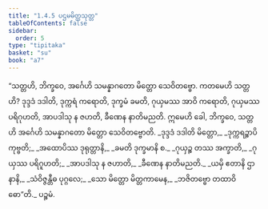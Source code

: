 ```yaml
---
title: "1.4.5 ပဌမမိတ္တသုတ္တ"
tableOfContents: false
sidebar:
  order: 5
type: "tipitaka"
basket: "su"
book: "a7"
---
```



<DynamicBreadcrumb />

<Division number="36" book="a7" e="ch" v="16" p="421">

<Paragraph number="192" book="a7">
“သတ္တဟိ, ဘိက္ခဝေ, အင်္ဂေဟိ သမန္နာဂတော မိတ္တော သေဝိတဗ္ဗော. ကတမေဟိ သတ္တဟိ? ဒုဒ္ဒဒံ ဒဒါတိ, ဒုက္ကရံ ကရောတိ, ဒုက္ခမံ ခမတိ, ဂုယှမဿ အာဝိ ကရောတိ, ဂုယှမဿ ပရိဂုဟတိ, အာပဒါသု န ဇဟတိ, ခီဏေန နာတိမညတိ. ဣမေဟိ ခေါ, ဘိက္ခဝေ, သတ္တဟိ အင်္ဂေဟိ သမန္နာဂတော မိတ္တော သေဝိတဗ္ဗောတိ.
</Paragraph>

<Paragraph number="193" type="verses" book="a7">
_ဒုဒ္ဒဒံ ဒဒါတိ မိတ္တော,_  
_ဒုက္ကရဉ္စာပိ ကုဗ္ဗတိ;_  
_အထောပိဿ ဒုရုတ္တာနိ,_  
_ခမတိ ဒုက္ခမာနိ စ._  

</Paragraph>

<Paragraph number="194" type="verses" book="a7">
_ဂုယှဉ္စ တဿ အက္ခာတိ,_  
_ဂုယှဿ ပရိဂူဟတိ;_  
_အာပဒါသု န ဇဟာတိ,_  
_ခီဏေန နာတိမညတိ._  

</Paragraph>

<Paragraph number="195" type="verses" book="a7">
_ယမှိ ဧတာနိ ဌာနာနိ,_  
_သံဝိဇ္ဇန္တီဓ ပုဂ္ဂလေ;_  
_သော မိတ္တော မိတ္တကာမေန,_  
_ဘဇိတဗ္ဗော တထာဝိဓော”တိ._  


</Paragraph>
</Division>

<Paragraph number="196" type="center" book="a7">
ပဉ္စမံ.
</Paragraph>